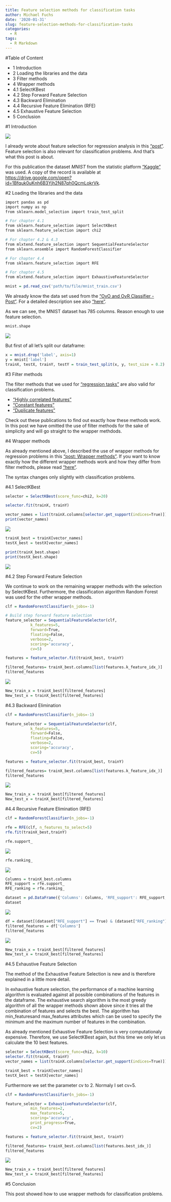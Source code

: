 ```yaml
---
title: Feature selection methods for classification tasks
author: Michael Fuchs
date: '2020-01-31'
slug: feature-selection-methods-for-classification-tasks
categories:
  - R
tags:
  - R Markdown
---
```



#Table of Content

+ 1 Introduction
+ 2 Loading the libraries and the data
+ 3 Filter methods
+ 4 Wrapper methods
+ 4.1 SelectKBest
+ 4.2 Step Forward Feature Selection
+ 4.3 Backward Elimination
+ 4.4 Recursive Feature Elimination (RFE)
+ 4.5 Exhaustive Feature Selection
+ 5 Conclusion


#1 Introduction

![](/post/2020-01-31-feature-selection-methods-for-classification-tasks_files/p39s1.png)

I already wrote about feature selection for regression analysis in this ["post"](https://michael-fuchs-python.netlify.com/2019/09/27/wrapper-methods/). Feature selection is also relevant for classification problems. And that's what this post is about.


For this publication the dataset *MNIST* from the statistic platform ["Kaggle"](https://www.kaggle.com/c/santander-customer-satisfaction/data) was used. A copy of the record is available at <https://drive.google.com/open?id=1Bfquk0uKnh6B3Yjh2N87qh0QcmLokrVk>.



#2 Loading the libraries and the data


```r
import pandas as pd
import numpy as np
from sklearn.model_selection import train_test_split

# For chapter 4.1
from sklearn.feature_selection import SelectKBest
from sklearn.feature_selection import chi2

# For chapter 4.2 & 4.3
from mlxtend.feature_selection import SequentialFeatureSelector
from sklearn.ensemble import RandomForestClassifier

# For chapter 4.4
from sklearn.feature_selection import RFE

# For chapter 4.5
from mlxtend.feature_selection import ExhaustiveFeatureSelector
```


```r
mnist = pd.read_csv('path/to/file/mnist_train.csv')
```

We already know the data set used from the ["OvO and OvR Classifier - Post"](https://michael-fuchs-python.netlify.com/2019/11/13/ovo-and-ovr-classifier/). For a detailed description see also ["here"](https://en.wikipedia.org/wiki/MNIST_database).

As we can see, the MNIST dataset has 785 columns. Reason enough to use feature selection.

```r
mnist.shape
```

![](/post/2020-01-31-feature-selection-methods-for-classification-tasks_files/p39p1.png)

But first of all let's split our dataframe: 

```r
x = mnist.drop('label', axis=1)
y = mnist['label']
trainX, testX, trainY, testY = train_test_split(x, y, test_size = 0.2)
```


#3 Filter methods


The filter methods that we used for ["regression tasks"](https://michael-fuchs-python.netlify.com/2019/10/14/roadmap-for-regression-analysis/) are also valid for classification problems.

+ ["Highly correlated features"](https://michael-fuchs-python.netlify.com/2019/07/28/dealing-with-highly-correlated-features/) 
+ ["Constant features"](https://michael-fuchs-python.netlify.com/2019/08/09/dealing-with-constant-and-duplicate-features/)
+ ["Duplicate features"](https://michael-fuchs-python.netlify.com/2019/08/09/dealing-with-constant-and-duplicate-features/)

Check out these publications to find out exactly how these methods work.
In this post we have omitted the use of filter methods for the sake of simplicity and will go straight to the wrapper methdods.


#4 Wrapper methods

As already mentioned above, I described the use of wrapper methods for regression problems in this ["post: Wrapper methods"](https://michael-fuchs-python.netlify.com/2019/09/27/wrapper-methods/). 
If you want to know exactly how the different wrapper methods work and how they differ from filter methods, please read ["here"](https://michael-fuchs-python.netlify.com/2019/09/27/wrapper-methods/).

The syntax changes only slightly with classification problems.

#4.1 SelectKBest

```r
selector = SelectKBest(score_func=chi2, k=20)

selector.fit(trainX, trainY)

vector_names = list(trainX.columns[selector.get_support(indices=True)])
print(vector_names)
```

![](/post/2020-01-31-feature-selection-methods-for-classification-tasks_files/p39p2.png)

```r
trainX_best = trainX[vector_names]
testX_best = testX[vector_names]

print(trainX_best.shape)
print(testX_best.shape)
```

![](/post/2020-01-31-feature-selection-methods-for-classification-tasks_files/p39p3.png)


#4.2 Step Forward Feature Selection

We continue to work on the remaining wrapper methods with the selection by SelectKBest.
Furthermore, the classification algorithm Random Forest was used for the other wrapper methods.

```r
clf = RandomForestClassifier(n_jobs=-1)

# Build step forward feature selection
feature_selector = SequentialFeatureSelector(clf,
           k_features=5,
           forward=True,
           floating=False,
           verbose=2,
           scoring='accuracy',
           cv=5)

features = feature_selector.fit(trainX_best, trainY)
```


```r
filtered_features= trainX_best.columns[list(features.k_feature_idx_)]
filtered_features
```

![](/post/2020-01-31-feature-selection-methods-for-classification-tasks_files/p39p4.png)

```r
New_train_x = trainX_best[filtered_features]
New_test_x = trainX_best[filtered_features]
```


#4.3 Backward Elimination

```r
clf = RandomForestClassifier(n_jobs=-1)

feature_selector = SequentialFeatureSelector(clf,
           k_features=5,
           forward=False,
           floating=False,
           verbose=2,
           scoring='accuracy',
           cv=5)

features = feature_selector.fit(trainX_best, trainY)
```

```r
filtered_features= trainX_best.columns[list(features.k_feature_idx_)]
filtered_features
```

![](/post/2020-01-31-feature-selection-methods-for-classification-tasks_files/p39p5.png)


```r
New_train_x = trainX_best[filtered_features]
New_test_x = trainX_best[filtered_features]
```


#4.4 Recursive Feature Elimination (RFE)

```r
clf = RandomForestClassifier(n_jobs=-1)

rfe = RFE(clf, n_features_to_select=5)
rfe.fit(trainX_best,trainY)
```

```r
rfe.support_
```

![](/post/2020-01-31-feature-selection-methods-for-classification-tasks_files/p39p6.png)


```r
rfe.ranking_
```

![](/post/2020-01-31-feature-selection-methods-for-classification-tasks_files/p39p7.png)

```r
Columns = trainX_best.columns
RFE_support = rfe.support_
RFE_ranking = rfe.ranking_

dataset = pd.DataFrame({'Columns': Columns, 'RFE_support': RFE_support, 'RFE_ranking': RFE_ranking}, columns=['Columns', 'RFE_support', 'RFE_ranking'])
dataset
```

![](/post/2020-01-31-feature-selection-methods-for-classification-tasks_files/p39p8.png)

```r
df = dataset[(dataset["RFE_support"] == True) & (dataset["RFE_ranking"] == 1)]
filtered_features = df['Columns']
filtered_features
```

![](/post/2020-01-31-feature-selection-methods-for-classification-tasks_files/p39p9.png)


```r
New_train_x = trainX_best[filtered_features]
New_test_x = trainX_best[filtered_features]
```



#4.5 Exhaustive Feature Selection

The method of the Exhaustive Feature Selection is new and is therefore explained in a little more detail.

In exhaustive feature selection, the performance of a machine learning algorithm is evaluated against all possible combinations of the features in the dataframe. The exhaustive search algorithm is the most greedy algorithm of all the wrapper methods shown above since it tries all the combination of features and selects the best. The algorithm has min_featuresand max_features attributes which can be used to specify the minimum and the maximum number of features in the combination.

As already mentioned Exhaustive Feature Selection is very computationaly expensive. 
Therefore, we use SelectKBest again, but this time we only let us calculate the 10 best features. 

```r
selector = SelectKBest(score_func=chi2, k=10)
selector.fit(trainX, trainY)
vector_names = list(trainX.columns[selector.get_support(indices=True)])

trainX_best = trainX[vector_names]
testX_best = testX[vector_names]
```


Furthermore we set the parameter cv to 2. Normaly I set cv=5.

```r
clf = RandomForestClassifier(n_jobs=-1)

feature_selector = ExhaustiveFeatureSelector(clf,
           min_features=2,
           max_features=5,
           scoring='accuracy',
           print_progress=True,
           cv=2)

features = feature_selector.fit(trainX_best, trainY)
```



```r
filtered_features= trainX_best.columns[list(features.best_idx_)]
filtered_features
```

![](/post/2020-01-31-feature-selection-methods-for-classification-tasks_files/p39p10.png)

```r
New_train_x = trainX_best[filtered_features]
New_test_x = trainX_best[filtered_features]
```


#5 Conclusion

This post showed how to use wrapper methods for classification problems.

